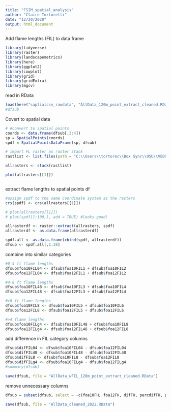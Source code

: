 ---
title: "FSIM_spatial_analysis"
author: "Claire Tortorelli"
date: "12/20/2020"
output: html_document
---

Add flame lengths (FIL) to data frame


```{r setup, include=FALSE}
library(tidyverse)
library(raster)
library(landscapemetrics)
library(here)
library(ggplot2)
library(cowplot)
library(grid)
library(gridExtra) 
library(mgcv)
```




read in RData
```{r}
load(here("saptialcsv_rawdata", "AllData_120m_point_extract_cleaned.RData")) 
#dfsub
```



Covert to spatial data
```{r}
# #convert to spatial points
coords <- data.frame(dfsub[,3:4])
sp = SpatialPoints(coords)
spdf = SpatialPointsDataFrame(sp, dfsub)

```


```{r}
# import FL raster as raster stack
rastlist <- list.files(path = "C:\\Users\\tortorec\\Box Sync\\OSU\\VEDU project\\FSim_proj\\FSim_ventenata_project\\saptialcsv_rawdata\\FL_rasters", pattern='.tif$', all.files=TRUE, full.names=TRUE)

allrasters <- stack(rastlist)

plot(allrasters[[1]])



```



extract flame lengths to spatial points df
```{r}
#assign spdf to the same coordinate system as the rasters
crs(spdf) <- crs(allrasters[[1]])

# plot(allrasters[[1]])
# plot(spdf[1:100,], add = TRUE) #looks good!

allrasterdf <- raster::extract(allrasters, spdf)
allrasterdf <- as.data.frame(allrasterdf)

spdf.all <- as.data.frame(cbind(spdf, allrasterdf))
dfsub <- spdf.all[,1:38]

```

combine into similar categories
```{r}
#0-4 ft flame lengths
dfsub$foa10FIL04 <- dfsub$foa10FIL1 + dfsub$foa10FIL2
dfsub$foa12FIL04 <- dfsub$foa12FIL1 + dfsub$foa12FIL2

#4-8 ft flame lengths
dfsub$foa10FIL48 <- dfsub$foa10FIL3 + dfsub$foa10FIL4
dfsub$foa12FIL48 <- dfsub$foa12FIL3 + dfsub$foa12FIL4

#>8 ft flame lengths
dfsub$foa10FIL8 <- dfsub$foa10FIL5 + dfsub$foa10FIL6
dfsub$foa12FIL8 <- dfsub$foa12FIL5 + dfsub$foa12FIL6

#>4 flame lengths
dfsub$foa10FILg4 <- dfsub$foa10FIL48 + dfsub$foa10FIL8
dfsub$foa12FILg4 <- dfsub$foa12FIL48 + dfsub$foa12FIL8
```

add difference in FIL category columns
```{r}
dfsub$difFIL04 <- dfsub$foa10FIL04 - dfsub$foa12FIL04
dfsub$difFIL48 <- dfsub$foa10FIL48 - dfsub$foa12FIL48
dfsub$difFIL8 <- dfsub$foa10FIL8 - dfsub$foa12FIL8
dfsub$difFILg4 <- dfsub$foa10FILg4 - dfsub$foa12FILg4
#summary(dfsub)


```

```{r}
save(dfsub, file = "AllData_wFIL_120m_point_extract_cleaned.RData")

```



remove unnecessary columns
```{r}
dfsub = subset(dfsub, select = -c(foa10FH, foa12FH, difFH, percdifFH, percdifMI, percdifBP,foa10FIL04, foa12FIL04, difFIL04, difFIL48, foa10FIL48, foa12FIL48))

save(dfsub, file = "AllData_cleaned_2022.RData")
```


